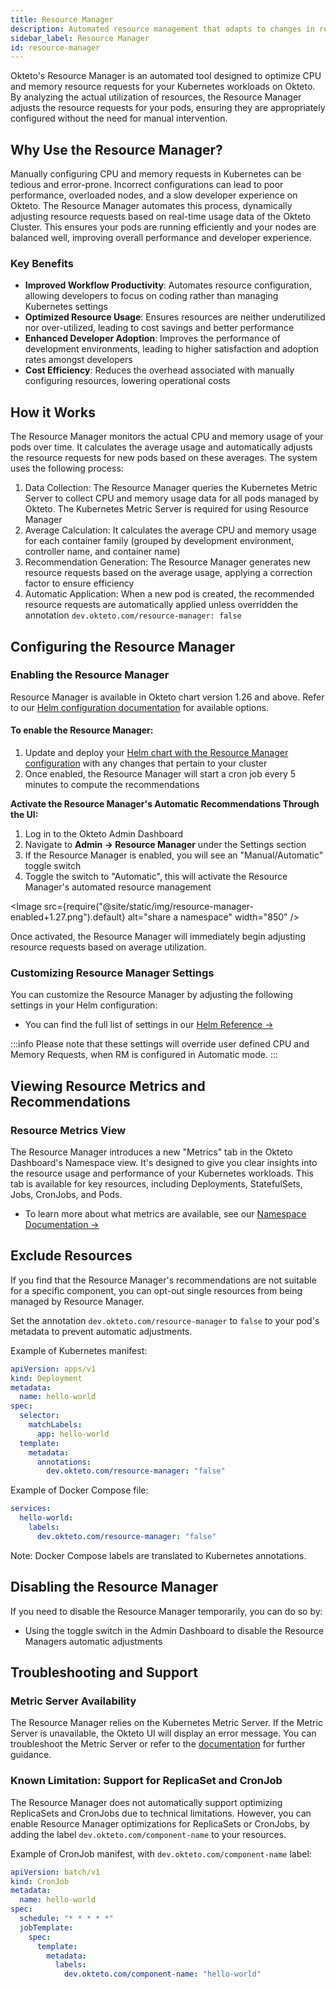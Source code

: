 ```yaml
---
title: Resource Manager
description: Automated resource management that adapts to changes in real utilization over time
sidebar_label: Resource Manager
id: resource-manager
---
```



Okteto's Resource Manager is an automated tool designed to optimize CPU and memory resource requests for your Kubernetes workloads on Okteto.
By analyzing the actual utilization of resources, the Resource Manager adjusts the resource requests for your pods, ensuring they are appropriately configured without the need for manual intervention.

## Why Use the Resource Manager?
Manually configuring CPU and memory requests in Kubernetes can be tedious and error-prone.
Incorrect configurations can lead to poor performance, overloaded nodes, and a slow developer experience on Okteto.
The Resource Manager automates this process, dynamically adjusting resource requests based on real-time usage data of the Okteto Cluster.
This ensures your pods are running efficiently and your nodes are balanced well, improving overall performance and developer experience.

### Key Benefits
- **Improved Workflow Productivity**: Automates resource configuration, allowing developers to focus on coding rather than managing Kubernetes settings
- **Optimized Resource Usage**: Ensures resources are neither underutilized nor over-utilized, leading to cost savings and better performance
- **Enhanced Developer Adoption**: Improves the performance of development environments, leading to higher satisfaction and adoption rates amongst developers
- **Cost Efficiency**: Reduces the overhead associated with manually configuring resources, lowering operational costs

## How it Works

The Resource Manager monitors the actual CPU and memory usage of your pods over time.
It calculates the average usage and automatically adjusts the resource requests for new pods based on these averages. The system uses the following process:

1. Data Collection: The Resource Manager queries the Kubernetes Metric Server to collect CPU and memory usage data for all pods managed by Okteto. The Kubernetes Metric Server is required for using Resource Manager
1. Average Calculation: It calculates the average CPU and memory usage for each container family (grouped by development environment, controller name, and container name)
1. Recommendation Generation: The Resource Manager generates new resource requests based on the average usage, applying a correction factor to ensure efficiency
1. Automatic Application: When a new pod is created, the recommended resource requests are automatically applied unless overridden the annotation `dev.okteto.com/resource-manager: false`

## Configuring the Resource Manager
### Enabling the Resource Manager
Resource Manager is available in Okteto chart version 1.26 and above. Refer to our [Helm configuration documentation](self-hosted/helm-configuration.mdx#resourcemanager) for available options.

#### To enable the Resource Manager:

1. Update and deploy your [Helm chart with the Resource Manager configuration](self-hosted/helm-configuration.mdx#resourcemanager) with any changes that pertain to your cluster
1. Once enabled, the Resource Manager will start a cron job every 5 minutes to compute the recommendations

**Activate the Resource Manager's Automatic Recommendations Through the UI:**

1. Log in to the Okteto Admin Dashboard
1. Navigate to **Admin -> Resource Manager** under the Settings section
1. If the Resource Manager is enabled, you will see an "Manual/Automatic" toggle switch
1. Toggle the switch to "Automatic", this will activate the Resource Manager's automated resource management

  <Image
    src={require("@site/static/img/resource-manager-enabled+1.27.png").default}
    alt="share a namespace"
    width="850"
  />

Once activated, the Resource Manager will immediately begin adjusting resource requests based on average utilization.

### Customizing Resource Manager Settings
You can customize the Resource Manager by adjusting the following settings in your Helm configuration:

* You can find the full list of settings in our [Helm Reference →](self-hosted/helm-configuration.mdx#resourcemanager)

:::info
Please note that these settings will override user defined CPU and Memory Requests, when RM is configured in Automatic mode.
:::

## Viewing Resource Metrics and Recommendations

### Resource Metrics View

The Resource Manager introduces a new "Metrics" tab in the Okteto Dashboard's Namespace view. It's designed to give you clear insights into the resource usage and performance of your Kubernetes workloads.
This tab is available for key resources, including Deployments, StatefulSets, Jobs, CronJobs, and Pods.

* To learn more about what metrics are available, see our [Namespace Documentation →](core/namespaces.mdx#resource-metrics-view)

## Exclude Resources

If you find that the Resource Manager's recommendations are not suitable for a specific component, you can opt-out single resources from being managed by Resource Manager.

Set the annotation `dev.okteto.com/resource-manager` to `false` to your pod's metadata to prevent automatic adjustments.

Example of Kubernetes manifest:

```yaml
apiVersion: apps/v1
kind: Deployment
metadata:
  name: hello-world
spec:
  selector:
    matchLabels:
      app: hello-world
  template:
    metadata:
      annotations:
        dev.okteto.com/resource-manager: "false"
```

Example of Docker Compose file:

```yaml
services:
  hello-world:
    labels:
      dev.okteto.com/resource-manager: "false"
```

Note: Docker Compose labels are translated to Kubernetes annotations.

## Disabling the Resource Manager
If you need to disable the Resource Manager temporarily, you can do so by:

- Using the toggle switch in the Admin Dashboard to disable the Resource Managers automatic adjustments
<!-- - To uninstall Resource Manager, you can set the `resourceManager` helm setting to `enabled: false` -->

## Troubleshooting and Support
### Metric Server Availability
The Resource Manager relies on the Kubernetes Metric Server. If the Metric Server is unavailable, the Okteto UI will display an error message. You can troubleshoot the Metric Server or refer to the [documentation](https://kubernetes.io/docs/tasks/debug/debug-cluster/resource-metrics-pipeline/#metrics-server) for further guidance.

### Known Limitation: Support for ReplicaSet and CronJob

The Resource Manager does not automatically support optimizing ReplicaSets and CronJobs due to technical limitations. However, you can enable Resource Manager optimizations for ReplicaSets or CronJobs, by adding the label `dev.okteto.com/component-name` to your resources.

Example of CronJob manifest, with `dev.okteto.com/component-name` label:

```yaml
apiVersion: batch/v1
kind: CronJob
metadata:
  name: hello-world
spec:
  schedule: "* * * * *"
  jobTemplate:
    spec:
      template:
        metadata:
          labels:
            dev.okteto.com/component-name: "hello-world"
```
